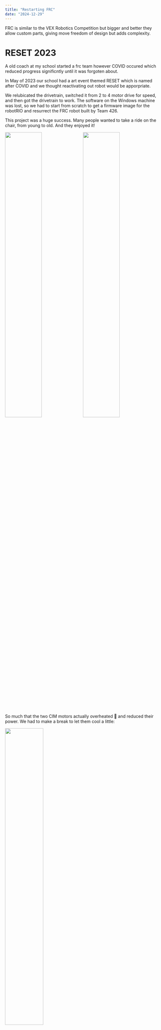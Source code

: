 ```yaml
---
title: "Restarting FRC"
date: "2024-12-29"
---
```


FRC is similar to the VEX Robotics Competition but bigger and better they allow custom parts, giving move freedom of design but adds complexity. 

# RESET 2023

A old coach at my school started a frc team however COVID occured which reduced progress significntly until it was forgoten about. 

In May of 2023 our school had a art event themed RESET which is named after COVID and we thought reactivating out robot would be apporpriate. 

We relubicated the drivetrain, switched it from 2 to 4 motor drive for speed, and then got the drivetrain to work. The software on the Windows machine was lost, so we had to start from scratch to get a firmware image for the robotRIO and resurrect the FRC robot built by Team 426.

This project was a huge success. Many people wanted to take a ride on the chair, from young to old. And they enjoyed it!

<img src="https://github.com/ssis-robotics/reset23/blob/main/docs/2023-05-25_jack.jpg?raw=true" width="49%" align="left"/>
<img src="https://github.com/ssis-robotics/reset23/blob/main/docs/2023-05-25_nomer.jpg?raw=true" width="49%" align="right"/> 

So much that the two CIM motors actually overheated 🥵 and reduced their power. We had to make a break to let them cool a little:

<img src="https://github.com/ssis-robotics/reset23/blob/main/docs/2023-05-25_separated.jpg?raw=true" width="50%"/>

# RoboLotus FIRST Robotics 

As we required more funding and members, we decided to start an external club named RoboLotus, which will be the only Vietnamese FRC team for the 2025 Season

I will be Technical Lead Manager for Robolotus FIRST Robotics 

[Info Booklet](https://docs.google.com/document/d/1VqoJbvVN4mDgfqA1BTzn3eVq7Ery4-hiC3oaSphQSoY/view) \
[Sponsor Packet](https://drive.google.com/file/d/1VsXKrdh1BO3m8qAKJxo6GEpWaj4s8pvb/view?usp=sharing)
